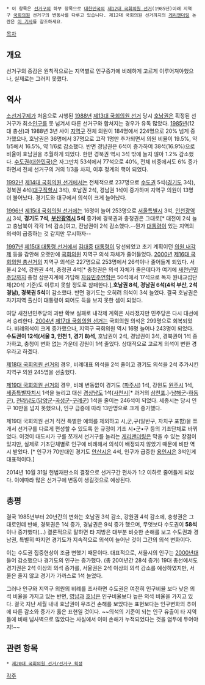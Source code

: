  * 이 항목은 [[선거구]]의 하부 항목으로 [[대한민국]]의 [[제12대 국회의원 선거]](1985년)이래 지역구 [[국회의원]] 선거구의 변동사를 다루고 있습니다. 제12대 국회의원 선거까지의 [[게리맨더링]] 논란은 [http://newslibrary.naver.com/viewer/index.nhn?articleId=1988012800209203001&editNo=2&printCount=1&publishDate=1988-01-28&officeId=00020&pageNo=3&printNo=20406&publishType=00020 이 기사]를 참조하세요.

[[목차]]
== 개요 ==
선거구의 증감은 원칙적으로는 지역별로 인구증가에 비례하게 고르게 이루어져야했으나, 실제로는 그러지 못했다. 

== 역사 ==
[[소선거구제]]가 처음으로 시행된 [[1988년]] [[제13대 국회의원 선거]] 당시 [[호남]]권은 획정된 선거구가 최소[[인구]]를 못 넘겨서 다른 선거구와 합쳐지는 경우가 유독 많았다. [[1985년]](12대 총선)과 1988년 3년 사이 [[지역구]] 전체 의원이 184명에서 224명으로 20% 넘게 증가했으나, 호남권은 36명에서 37명으로 고작 1명만 추가되면서 의원 비율이 19.5%, 약 1/5에서 16.5%, 약 1/6로 감소했다. 반면 경남권은 6석이 증가하여 38석(16.9%)으로 비율이 호남권을 추월하게 되었다. 한편 경북권 역시 3석 밖에 늘지 않아 1.2% 감소했다. [[수도권(대한민국)]]은 자그만치 53석에서 77석으로 40%, 전체 비중에서도 6% 증가하면서 전체 선거구의 거의 1/3을 차지, 이후 정계의 핵이 되었다.

[[1992년]] [[제14대 국회의원 선거]]에서는 전체적으로 237명으로 [[수도권]] 5석([[경기도]] 3석), 경북권 4석([[대구광역시|대구직할시]] 3석), 호남권 2석, 경남권 1석이 증가하며 지역구 의원이 13명 더 불어났다. 경기도와 대구에서 의석이 크게 늘어났다.

[[1996년]] [[제15대 국회의원 선거]]에는 16명이 늘어 253명으로 [[서울특별시]] 3석, [[인천광역시]] 3석, '''경기도 7석''', '''[[부산광역시]] 5석''' 증가에 경북권과 충청권은 그대로[* 대전이 2석 늘고 충남북이 각각 1석 감소]여고, 전남권이 2석 감소했다.--뭔가 [[대통령]]이 있는 지역의 의석이 급증하는 것 같지만 무시하자-- 

[[1997년]] [[제15대 대통령 선거]]에서 [[김대중]] [[대통령]]이 당선되었고 초기 계획이던 [[의원 내각제]] 등을 감안해 오랫만에 [[국회의원]] 지역구 의석 자체가 줄어들었다. [[2000년]] [[제16대 국회의원 총선거]]의 지역구 의석은 227명으로 253명에서 26석이나 줄어들게 되었다. 서울시 2석, 강원권 4석, 충청권 4석[* 충청권은 의석 자체가 줄은데다가 여기에 [[새천년민주당]]까지 충청 삼분지계에 가담해 [[자유민주연합]]은 50석에서 17석으로 독자 원내교섭단체(20석 기준)도 이루지 못할 정도로 참패한다.],'''호남권 8석, 경남권 6석(4석 부산, 2석 경남), 경북권 5석'''이 감소했다. 반면 경기도는 오히려 의석이 3석 늘었다. 결국 호남권은 자기지역 출신이 대통령이 되어도 득을 보지 못한 셈이 되었다.

여당 새천년민주당의 과반 확보 실패로 내각제 계획은 사라졌지만 민주당은 다시 대선에서 승리한다. [[2004년]] [[제17대 국회의원 선거]]는 국회의원 의석은 299명으로 회복되었다. 비례의석이 크게 증가했으나, 지역구 국회의원 역시 16명 늘어나 243명이 되었다.  '''수도권이 12석(서울 3, 인천 1, 경기 8)석''', 호남권이 2석, 경남권이 3석, 경북권이 1석 증가하고, 충청이 변화 없는 가운데 강원이 1석 줄었다. 상대적으로 고르게 의석이 변한 경우라고 하겠다. 

[[제18대 국회의원 선거]]의 경우, 비례대표 의석을 2석 줄이고 경기도 의석을 2석 추가시킨 지역구 의원 245명을 선출했다. 

[[제19대 국회의원 선거]]의 경우, 비례 변동없이 경기도 ([[파주시]]) 1석, 강원도 [[원주시]] 1석, [[세종특별자치시]] 1석을 늘리고 대신 [[경상남도]] 1석([[사천시]][* 과거의 [[삼천포]].]-[[남해군]]-[[하동군]]), [[전라남도]]([[담양군]]-[[곡성군]]-[[구례군]]) 1석을 줄이는 246석이 되었다. 세종시는 당시 인구 10만을 넘지 못했으나, 인구 급증에 따라 13만명으로 크게 증가했다. 

제19대 국회의원 선거 직전 특별한 예외를 제외하고 시,군,구(일반구, 자치구 포함)을 쪼개서 선거구를 다르게 편성할 수 있도록 한 규정이 기초 시•군•구 등의 기초단체로 바뀌었다. 이것이 대도시가 구를 쪼개서 선거구를 늘리는 [[게리맨더링]]은 막을 수 있는 장점이 있지만, 실제로 기초단체별로 인구에 비례해서 의석이 배정되지 않았기 때문에 비판 역시 받았다. [* 인구가 70만대인 경기도 [[안산시]]은 4석, 인구가 급증한 [[용인시]]은 3석인게 대표적이다.]

2014년 10월 31일 헌법재판소의 결정으로 선거구간 편차가 1:2 이하로 줄어들게 되었다.  이에따라 많은 선거구에 변동이 생길것으로 예상된다.

== 총평 ==
결국 1985년부터 20년간의 변화는 호남권 3석 감소, 강원권 4석 감소에, 충청권은 그대로인데 반해, 경북권은 1석 증가, 경남권은 9석 증가 했으며, 무엇보다 수도권이 '''58석'''이나 증가했다(...) 결론적으로 말하면 타 지방은 대부분 비슷한 손해를 보고 수도권과 경남권, 특별히 따지면 경기도가 지속적으로 의석이 늘어난 것이 그간의 의석 변화이다. 

이는 수도권 집중현상이 조금 변했기 때문이다. 대표적으로, 서울시의 인구는 [[2000년대]] 들어 감소했으나 경기도의 인구는 증가했다. (총 20여년간 28석 증가) 19대 총선에서도 경기권은 2석 이상의 의석 증가를, 서울권은 2석 이상의 의석 감소를 예상하였지만, 서울은 줄지 않고 경기가 가까스로 1석 늘었다. 

그러나 인구와 지역구 의원의 비례를 조사하면 수도권은 여전히 인구비율 보다 낮은 의석 비율을 가지고 있는 반면, [[영남]]과 [[호남]]은 인구비율보다 높은 의석 비율을 가지고 있다. 결국 지난 세월 내내 호남권이 무조건 손해를 보았다는 표현보다는 인구변화의 추이에 따른 감소와 증가가 옳은 표현일 것이다. ~~의석의 기준이 되는 인구 유출이 타 지역들에 비해 넘사벽으로 많았다는 사실에서 이미 손해가 누적되었다는 것을 염두에 두어야지!~~
== 관련 항목 ==
 * [[제20대 국회의원 선거/선거구 획정]]

[[각주]]
